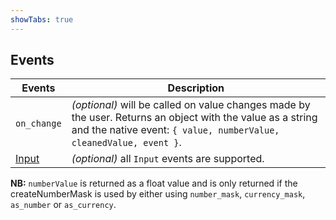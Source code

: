 ```yaml
---
showTabs: true
---
```


## Events

| Events                                  | Description                                                                                                                                                                        |
| --------------------------------------- | ---------------------------------------------------------------------------------------------------------------------------------------------------------------------------------- |
| `on_change`                             | _(optional)_ will be called on value changes made by the user. Returns an object with the value as a string and the native event: `{ value, numberValue, cleanedValue, event }`. |
| [Input](/uilib/components/input/events) | _(optional)_ all `Input` events are supported.                                                                                                                                     |

**NB:** `numberValue` is returned as a float value and is only returned if the createNumberMask is used by either using `number_mask`, `currency_mask`, `as_number` or `as_currency`.

